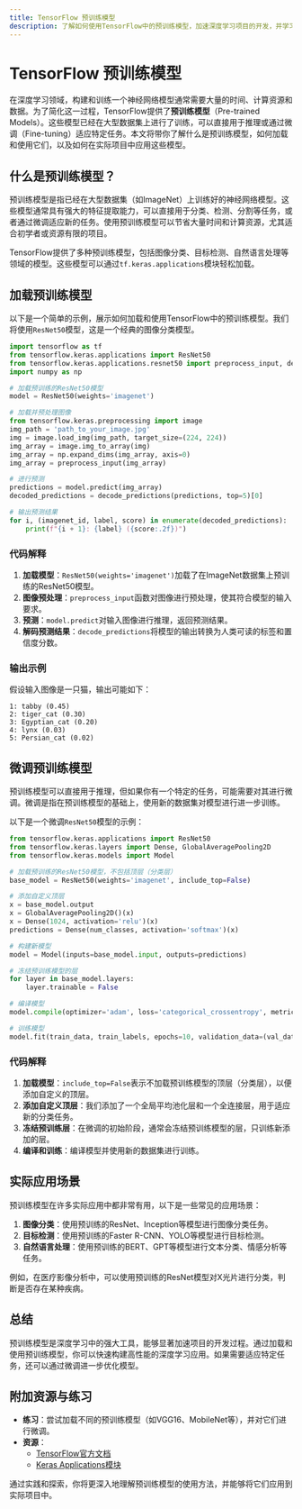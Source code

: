 ```yaml
---
title: TensorFlow 预训练模型
description: 了解如何使用TensorFlow中的预训练模型，加速深度学习项目的开发，并学习如何在实际场景中应用这些模型。
---
```


# TensorFlow 预训练模型

在深度学习领域，构建和训练一个神经网络模型通常需要大量的时间、计算资源和数据。为了简化这一过程，TensorFlow提供了**预训练模型**（Pre-trained Models）。这些模型已经在大型数据集上进行了训练，可以直接用于推理或通过微调（Fine-tuning）适应特定任务。本文将带你了解什么是预训练模型，如何加载和使用它们，以及如何在实际项目中应用这些模型。

## 什么是预训练模型？

预训练模型是指已经在大型数据集（如ImageNet）上训练好的神经网络模型。这些模型通常具有强大的特征提取能力，可以直接用于分类、检测、分割等任务，或者通过微调适应新的任务。使用预训练模型可以节省大量时间和计算资源，尤其适合初学者或资源有限的项目。

TensorFlow提供了多种预训练模型，包括图像分类、目标检测、自然语言处理等领域的模型。这些模型可以通过`tf.keras.applications`模块轻松加载。

## 加载预训练模型

以下是一个简单的示例，展示如何加载和使用TensorFlow中的预训练模型。我们将使用`ResNet50`模型，这是一个经典的图像分类模型。

```python
import tensorflow as tf
from tensorflow.keras.applications import ResNet50
from tensorflow.keras.applications.resnet50 import preprocess_input, decode_predictions
import numpy as np

# 加载预训练的ResNet50模型
model = ResNet50(weights='imagenet')

# 加载并预处理图像
from tensorflow.keras.preprocessing import image
img_path = 'path_to_your_image.jpg'
img = image.load_img(img_path, target_size=(224, 224))
img_array = image.img_to_array(img)
img_array = np.expand_dims(img_array, axis=0)
img_array = preprocess_input(img_array)

# 进行预测
predictions = model.predict(img_array)
decoded_predictions = decode_predictions(predictions, top=5)[0]

# 输出预测结果
for i, (imagenet_id, label, score) in enumerate(decoded_predictions):
    print(f"{i + 1}: {label} ({score:.2f})")
```

### 代码解释

1. **加载模型**：`ResNet50(weights='imagenet')`加载了在ImageNet数据集上预训练的ResNet50模型。
2. **图像预处理**：`preprocess_input`函数对图像进行预处理，使其符合模型的输入要求。
3. **预测**：`model.predict`对输入图像进行推理，返回预测结果。
4. **解码预测结果**：`decode_predictions`将模型的输出转换为人类可读的标签和置信度分数。

### 输出示例

假设输入图像是一只猫，输出可能如下：

```
1: tabby (0.45)
2: tiger_cat (0.30)
3: Egyptian_cat (0.20)
4: lynx (0.03)
5: Persian_cat (0.02)
```

## 微调预训练模型

预训练模型可以直接用于推理，但如果你有一个特定的任务，可能需要对其进行微调。微调是指在预训练模型的基础上，使用新的数据集对模型进行进一步训练。

以下是一个微调`ResNet50`模型的示例：

```python
from tensorflow.keras.applications import ResNet50
from tensorflow.keras.layers import Dense, GlobalAveragePooling2D
from tensorflow.keras.models import Model

# 加载预训练的ResNet50模型，不包括顶层（分类层）
base_model = ResNet50(weights='imagenet', include_top=False)

# 添加自定义顶层
x = base_model.output
x = GlobalAveragePooling2D()(x)
x = Dense(1024, activation='relu')(x)
predictions = Dense(num_classes, activation='softmax')(x)

# 构建新模型
model = Model(inputs=base_model.input, outputs=predictions)

# 冻结预训练模型的层
for layer in base_model.layers:
    layer.trainable = False

# 编译模型
model.compile(optimizer='adam', loss='categorical_crossentropy', metrics=['accuracy'])

# 训练模型
model.fit(train_data, train_labels, epochs=10, validation_data=(val_data, val_labels))
```

### 代码解释

1. **加载模型**：`include_top=False`表示不加载预训练模型的顶层（分类层），以便添加自定义的顶层。
2. **添加自定义顶层**：我们添加了一个全局平均池化层和一个全连接层，用于适应新的分类任务。
3. **冻结预训练层**：在微调的初始阶段，通常会冻结预训练模型的层，只训练新添加的层。
4. **编译和训练**：编译模型并使用新的数据集进行训练。

## 实际应用场景

预训练模型在许多实际应用中都非常有用，以下是一些常见的应用场景：

1. **图像分类**：使用预训练的ResNet、Inception等模型进行图像分类任务。
2. **目标检测**：使用预训练的Faster R-CNN、YOLO等模型进行目标检测。
3. **自然语言处理**：使用预训练的BERT、GPT等模型进行文本分类、情感分析等任务。

例如，在医疗影像分析中，可以使用预训练的ResNet模型对X光片进行分类，判断是否存在某种疾病。

## 总结

预训练模型是深度学习中的强大工具，能够显著加速项目的开发过程。通过加载和使用预训练模型，你可以快速构建高性能的深度学习应用。如果需要适应特定任务，还可以通过微调进一步优化模型。

## 附加资源与练习

- **练习**：尝试加载不同的预训练模型（如VGG16、MobileNet等），并对它们进行微调。
- **资源**：
  - [TensorFlow官方文档](https://www.tensorflow.org/api_docs)
  - [Keras Applications模块](https://keras.io/api/applications/)

通过实践和探索，你将更深入地理解预训练模型的使用方法，并能够将它们应用到实际项目中。